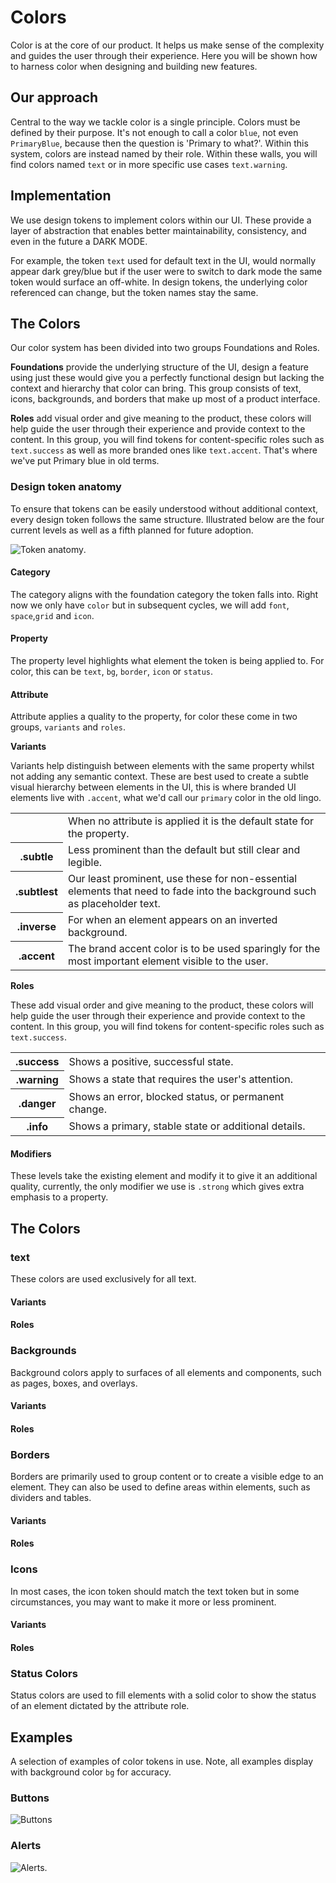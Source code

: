 
<Meta title="Foundations / Colors" />

# Colors

Color is at the core of our product. It helps us make sense of the complexity and guides the user through their experience. Here you will be shown how to harness color when designing and building new features.

## Our approach

Central to the way we tackle color is a single principle. Colors must be defined by their purpose. It's not enough to call a color ```blue```, not even ```PrimaryBlue```, because then the question is 'Primary to what?'. Within this system, colors are instead named by their role. Within these walls, you will find colors named ```text``` or in more specific use cases ```text.warning```.

## Implementation

We use design tokens to implement colors within our UI. These provide a layer of abstraction that enables better maintainability, consistency, and even in the future a DARK MODE.

For example, the token ```text``` used for default text in the UI, would normally appear dark grey/blue but if the user were to switch to dark mode the same token would surface an off-white. In design tokens, the underlying color referenced can change, but the token names stay the same.

## The Colors

Our color system has been divided into two groups Foundations and Roles. 

**Foundations** provide the underlying structure of the UI, design a feature using just these would give you a perfectly functional design but lacking the context and hierarchy that color can bring. This group consists of text, icons, backgrounds, and borders that make up most of a product interface.

**Roles** add visual order and give meaning to the product, these colors will help guide the user through their experience and provide context to the content. In this group, you will find tokens for content-specific roles such as ```text.success``` as well as more branded ones like ```text.accent```. That's where we've put Primary blue in old terms.

### Design token anatomy

To ensure that tokens can be easily understood without additional context, every design token follows the same structure. Illustrated below are the four current levels as well as a fifth planned for future adoption.

![Token anatomy](/images/anatomy.png).

#### Category

The category aligns with the foundation category the token falls into. Right now we only have ```color``` but in subsequent cycles, we will add ```font```, ```space```,```grid``` and ```icon```.

#### Property

The property level highlights what element the token is being applied to. For color, this can be ```text```, ```bg```, ```border```, ```icon``` or ```status```.

#### Attribute

Attribute applies a quality to the property, for color these come in two groups, ```variants``` and ```roles```.

**Variants**

Variants help distinguish between elements with the same property whilst not adding any semantic context. These are best used to create a subtle visual hierarchy between elements in the UI, this is where branded UI elements live with ```.accent```, what we'd call our ```primary``` color in the old lingo.

<table style={{ width: '100%', borderCollapse: 'collapse' }}>
	<tbody>
		<tr>
			<td></td>
			<td>When no attribute is applied it is the default state for the property.</td>
		</tr>
		<tr>
			<th style={{ textAlign: 'left' }}>.subtle</th>
			<td>Less prominent than the default but still clear and legible.</td>
		</tr>
		<tr>
			<th style={{ textAlign: 'left' }}>.subtlest</th>
			<td>Our least prominent, use these for non-essential elements that need to fade into the background such as placeholder text.</td>
		</tr>
		<tr>
			<th style={{ textAlign: 'left' }}>.inverse</th>
			<td>For when an element appears on an inverted background.</td>
		</tr>
		<tr>
			<th style={{ textAlign: 'left' }}>.accent</th>
			<td>The brand accent color is to be used sparingly for the most important element visible to the user.</td>
		</tr>
	</tbody>
</table>

**Roles**

These add visual order and give meaning to the product, these colors will help guide the user through their experience and provide context to the content. In this group, you will find tokens for content-specific roles such as ```text.success```.

<table style={{ width: '100%', borderCollapse: 'collapse' }}>
	<tbody>
		<tr>
			<th style={{ textAlign: 'left' }}>.success</th>
			<td>Shows a positive, successful state.</td>
		</tr>
		<tr>
			<th style={{ textAlign: 'left' }}>.warning</th>
			<td>Shows a state that requires the user's attention.</td>
		</tr>
		<tr>
			<th style={{ textAlign: 'left' }}>.danger</th>
			<td>Shows an error, blocked status, or permanent change.</td>
		</tr>
		<tr>
			<th style={{ textAlign: 'left' }}>.info</th>
			<td>Shows a primary, stable state or additional details.</td>
		</tr>
	</tbody>
</table>

#### Modifiers

These levels take the existing element and modify it to give it an additional quality, currently, the only modifier we use is ```.strong``` which gives extra emphasis to a property.

## The Colors

### text

These colors are used exclusively for all text.

#### Variants

<ColorTable>
	<ColorRow token={color.text} description="The default color for all text." />
	<ColorRow token={color.text.subtle} description="Text that needs to be less prominent, such as labels." />
	<ColorRow token={color.text.subtlest} description="Text that needs to be far less prominent, such as placerholders." />
	<ColorRow token={color.text.inverse} description="Use when text is on an inverted background." />
	<ColorRow token={color.text.accent} description="The brand accent color is to be used to make text stand out in the UI. To be used sparingly." />
</ColorTable>

#### Roles

<ColorTable>
	<ColorRow token={color.text.info} description="Use to highlight a primary, stable state or for a message providing additional details." />
	<ColorRow token={color.text.success} description="Use to highlight a positive, successful message." />
	<ColorRow token={color.text.warning} description="Use to highlight a message that requires the user's attention." />
	<ColorRow token={color.text.danger} description="Use to emphasize an error, blocked status, or permanent change." />
</ColorTable>

### Backgrounds

Background colors apply to surfaces of all elements and components, such as pages, boxes, and overlays.

#### Variants

<ColorTable>
	<ColorRow token={color.bg} description="The default background color for the product." />
	<ColorRow token={color.bg.subtle} description="Use for providing contrast against the default background with little emphasis." />
	<ColorRow token={color.bg.subtlest} description="Use for elements that need to have additional focus without standing out from the UI." />
	<ColorRow token={color.bg.strong} description="Use for UI elements that have a dark background, such as the sidebar." />
	<ColorRow token={color.bg.strongest} description="Use to emphasize UI elements that have a dark background, such as the sidebar menu." />
	<ColorRow token={color.bg.accent} description="Use to highlight an element to stand out in the UI with no additional context." />
	<ColorRow token={color.bg.accent.strong} description="Use to emphasize an element to stand out in the UI with no additional context." />
</ColorTable>

#### Roles

<ColorTable>
	<ColorRow token={color.bg.info} description="Use to highlight a primary, stable state or for a message providing additional details." />
	<ColorRow token={color.bg.info.strong} description="Use to emphasize a primary, stable state or for a message providing additional details." />
	<ColorRow token={color.bg.success} description="Use to highlight a positive, successful message." />
	<ColorRow token={color.bg.success.strong} description="Use to emphasize a positive, successful message." />
	<ColorRow token={color.bg.warning} description="Use to highlight a message that requires the user's attention." />
	<ColorRow token={color.bg.warning.strong} description="Use to emphasize a message that requires the user's attention." />
	<ColorRow token={color.bg.danger} description="Use to highlight an error, blocked status, or permanent change." />
	<ColorRow token={color.bg.danger.strong} description="Use to emphasize an error, blocked status, or permanent change." />
</ColorTable>

### Borders

Borders are primarily used to group content or to create a visible edge to an element. They can also be used to define areas within elements, such as dividers and tables.

#### Variants

<ColorTable>
	<ColorRow token={color.border} description="Use to define the edges of an element, for example, a card." />
	<ColorRow token={color.border.subtle} description="Use to define the separation between items within an element." />
	<ColorRow token={color.border.strong} description="Use to emphasize the edges of an element, for example, a card." />
	<ColorRow token={color.border.accent} description="Use to highlight an element to stand out in the UI with no additional context." />
	<ColorRow token={color.border.accent.strong} description="Use to emphasize an element to stand out in the UI with no additional context." />
</ColorTable>

#### Roles

<ColorTable>
	<ColorRow token={color.border.info} description="Use to highlight a primary, stable state or for a message providing additional details." />
	<ColorRow token={color.border.info.strong} description="Use to emphasize a primary, stable state or for a message providing additional details." />
	<ColorRow token={color.border.success} description="Use to highlight a positive, successful message." />
	<ColorRow token={color.border.success.strong} description="Use to emphasize a positive, successful message." />
	<ColorRow token={color.border.warning} description="Use to highlight a message that requires the user's attention." />
	<ColorRow token={color.border.warning.strong} description="Use to emphasize a message that requires the user's attention." />
	<ColorRow token={color.border.danger} description="Use to highlight an error, blocked status or permanent change." />
	<ColorRow token={color.border.danger.strong} description="Use to emphasize an error, blocked status or permanent change." />
</ColorTable>

### Icons

In most cases, the icon token should match the text token but in some circumstances, you may want to make it more or less prominent.

#### Variants

<ColorTable>
	<ColorRow token={color.icon} description="The default color for icons." />
	<ColorRow token={color.icon.subtle} description="Use when the icon needs to be less prominent. Can be used alongside a different text color." />
	<ColorRow token={color.icon.subtlest} description="Use for icons that need to blend into the background, such as placeholders." />
	<ColorRow token={color.icon.inverse} description="Use when the icon is on an Inverted background." />
	<ColorRow token={color.icon.accent} description="Use to highlight an icon to stand out in the UI with no additional context." />
</ColorTable>

#### Roles

<ColorTable>
	<ColorRow token={color.icon.info} description="Use to highlight a primary, stable state or to provide additional details." />
	<ColorRow token={color.icon.success} description="Use to highlight a positive, successful icon." />
	<ColorRow token={color.icon.warning} description="Use to highlight an icon that requires the user's attention." />
	<ColorRow token={color.icon.danger} description="Use to highlight an error, blocked status, or permanent change." />
</ColorTable>

### Status Colors

Status colors are used to fill elements with a solid color to show the status of an element dictated by the attribute role.

<ColorTable>
	<ColorRow token={color.status.inactive} description="Use to show a state which isn't currently active." />
	<ColorRow token={color.status.success} description= 'Use to show a positive, successful state.' />
	<ColorRow token={color.status.warning} description="Use to show a state that requires the user's attention." />
	<ColorRow token={color.status.danger} description= 'Use to show an error or blocked state.' />
	<ColorRow token={color.status.info} description= 'Use to highlight a neutral or primary, stable state.' />
	<ColorRow token={color.status.purple} description="Use to highlight a neutral state where 'info' is already present." />
	<ColorRow token={color.status.teal} description="Use to highlight a neutral state where 'info' and 'purple' are already present." />
</ColorTable>

## Examples

A selection of examples of color tokens in use. Note, all examples display with background color ```bg``` for accuracy.

### Buttons

![Buttons](/images/examples-button.png)

### Alerts

![Alerts](/images/examples-alerts.png).
